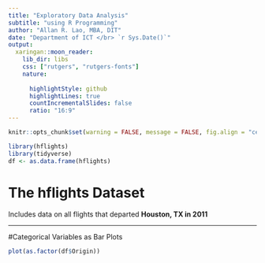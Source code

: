 ```yaml
---
title: "Exploratory Data Analysis"
subtitle: "using R Programming"
author: "Allan R. Lao, MBA, DIT"
date: "Department of ICT </br> `r Sys.Date()`"
output:
  xaringan::moon_reader:
    lib_dir: libs
    css: ["rutgers", "rutgers-fonts"]
    nature:
     
      highlightStyle: github
      highlightLines: true
      countIncrementalSlides: false
      ratio: "16:9"
---
```

```r
knitr::opts_chunk$set(warning = FALSE, message = FALSE, fig.align = "center") 
```


```r
library(hflights)
library(tidyverse)
df <- as.data.frame(hflights)

```
# The hflights Dataset
Includes data on all flights that departed **Houston, TX in 2011**

---
#Categorical Variables as Bar Plots

```r
plot(as.factor(df$Origin))
```



